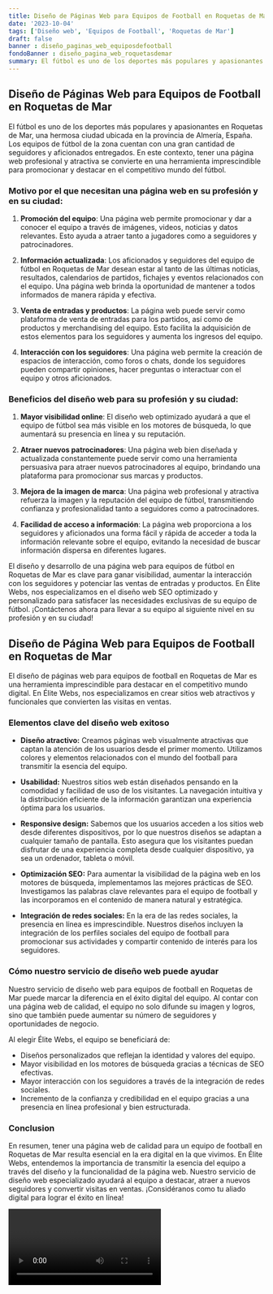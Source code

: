```yaml
---
title: Diseño de Páginas Web para Equipos de Football en Roquetas de Mar
date: '2023-10-04'
tags: ['Diseño web', 'Equipos de Football', 'Roquetas de Mar']
draft: false
banner : diseño_paginas_web_equiposdefootball
fondoBanner : diseño_pagina_web_roquetasdemar
summary: El fútbol es uno de los deportes más populares y apasionantes en Roquetas de Mar, una hermosa ciudad ubicada en la provincia de Almería, España. Los equipos de fútbol de la zona cuentan con una gran cantidad de seguidores y aficionados entregados. En este contexto, tener una página web profesional y atractiva se convierte en una herramienta imprescindible para promocionar y destacar en el competitivo mundo del fútbol.
---
```


## Diseño de Páginas Web para Equipos de Football en Roquetas de Mar

El fútbol es uno de los deportes más populares y apasionantes en Roquetas de Mar, una hermosa ciudad ubicada en la provincia de Almería, España. Los equipos de fútbol de la zona cuentan con una gran cantidad de seguidores y aficionados entregados. En este contexto, tener una página web profesional y atractiva se convierte en una herramienta imprescindible para promocionar y destacar en el competitivo mundo del fútbol.

### Motivo por el que necesitan una página web en su profesión y en su ciudad:

1. **Promoción del equipo**: Una página web permite promocionar y dar a conocer el equipo a través de imágenes, videos, noticias y datos relevantes. Esto ayuda a atraer tanto a jugadores como a seguidores y patrocinadores.

2. **Información actualizada**: Los aficionados y seguidores del equipo de fútbol en Roquetas de Mar desean estar al tanto de las últimas noticias, resultados, calendarios de partidos, fichajes y eventos relacionados con el equipo. Una página web brinda la oportunidad de mantener a todos informados de manera rápida y efectiva.

3. **Venta de entradas y productos**: La página web puede servir como plataforma de venta de entradas para los partidos, así como de productos y merchandising del equipo. Esto facilita la adquisición de estos elementos para los seguidores y aumenta los ingresos del equipo.

4. **Interacción con los seguidores**: Una página web permite la creación de espacios de interacción, como foros o chats, donde los seguidores pueden compartir opiniones, hacer preguntas o interactuar con el equipo y otros aficionados.

### Beneficios del diseño web para su profesión y su ciudad:

1. **Mayor visibilidad online**: El diseño web optimizado ayudará a que el equipo de fútbol sea más visible en los motores de búsqueda, lo que aumentará su presencia en línea y su reputación.

2. **Atraer nuevos patrocinadores**: Una página web bien diseñada y actualizada constantemente puede servir como una herramienta persuasiva para atraer nuevos patrocinadores al equipo, brindando una plataforma para promocionar sus marcas y productos.

3. **Mejora de la imagen de marca**: Una página web profesional y atractiva refuerza la imagen y la reputación del equipo de fútbol, transmitiendo confianza y profesionalidad tanto a seguidores como a patrocinadores.

4. **Facilidad de acceso a información**: La página web proporciona a los seguidores y aficionados una forma fácil y rápida de acceder a toda la información relevante sobre el equipo, evitando la necesidad de buscar información dispersa en diferentes lugares.

El diseño y desarrollo de una página web para equipos de fútbol en Roquetas de Mar es clave para ganar visibilidad, aumentar la interacción con los seguidores y potenciar las ventas de entradas y productos. En Élite Webs, nos especializamos en el diseño web SEO optimizado y personalizado para satisfacer las necesidades exclusivas de su equipo de fútbol. ¡Contáctenos ahora para llevar a su equipo al siguiente nivel en su profesión y en su ciudad!

<GifSeo />

<Cta />

## Diseño de Página Web para Equipos de Football en Roquetas de Mar

El diseño de páginas web para equipos de football en Roquetas de Mar es una herramienta imprescindible para destacar en el competitivo mundo digital. En Élite Webs, nos especializamos en crear sitios web atractivos y funcionales que convierten las visitas en ventas.

### Elementos clave del diseño web exitoso

- **Diseño atractivo:** Creamos páginas web visualmente atractivas que captan la atención de los usuarios desde el primer momento. Utilizamos colores y elementos relacionados con el mundo del football para transmitir la esencia del equipo.

- **Usabilidad:** Nuestros sitios web están diseñados pensando en la comodidad y facilidad de uso de los visitantes. La navegación intuitiva y la distribución eficiente de la información garantizan una experiencia óptima para los usuarios.

- **Responsive design:** Sabemos que los usuarios acceden a los sitios web desde diferentes dispositivos, por lo que nuestros diseños se adaptan a cualquier tamaño de pantalla. Esto asegura que los visitantes puedan disfrutar de una experiencia completa desde cualquier dispositivo, ya sea un ordenador, tableta o móvil.

- **Optimización SEO:** Para aumentar la visibilidad de la página web en los motores de búsqueda, implementamos las mejores prácticas de SEO. Investigamos las palabras clave relevantes para el equipo de football y las incorporamos en el contenido de manera natural y estratégica.

- **Integración de redes sociales:** En la era de las redes sociales, la presencia en línea es imprescindible. Nuestros diseños incluyen la integración de los perfiles sociales del equipo de football para promocionar sus actividades y compartir contenido de interés para los seguidores.

### Cómo nuestro servicio de diseño web puede ayudar

Nuestro servicio de diseño web para equipos de football en Roquetas de Mar puede marcar la diferencia en el éxito digital del equipo. Al contar con una página web de calidad, el equipo no solo difunde su imagen y logros, sino que también puede aumentar su número de seguidores y oportunidades de negocio.

Al elegir Élite Webs, el equipo se beneficiará de:

- Diseños personalizados que reflejan la identidad y valores del equipo.
- Mayor visibilidad en los motores de búsqueda gracias a técnicas de SEO efectivas.
- Mayor interacción con los seguidores a través de la integración de redes sociales.
- Incremento de la confianza y credibilidad en el equipo gracias a una presencia en línea profesional y bien estructurada.

### Conclusion

En resumen, tener una página web de calidad para un equipo de football en Roquetas de Mar resulta esencial en la era digital en la que vivimos. En Élite Webs, entendemos la importancia de transmitir la esencia del equipo a través del diseño y la funcionalidad de la página web. Nuestro servicio de diseño web especializado ayudará al equipo a destacar, atraer a nuevos seguidores y convertir visitas en ventas. ¡Considéranos como tu aliado digital para lograr el éxito en línea!

<Video />

<CtaBot job='Equipos de Football' city='Roquetas de Mar'/>

<Gmaps query='Roquetas de Mar+españa+maps' />